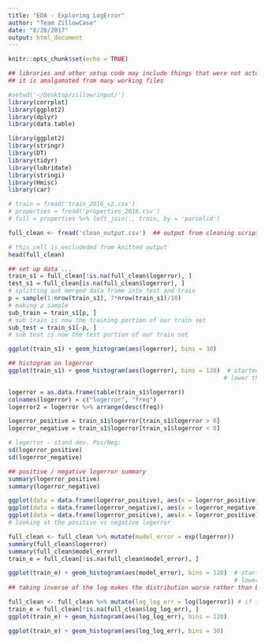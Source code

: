 ```yaml
---
title: "EDA - Exploring LogError"
author: "Team ZillowCase"
date: "8/20/2017"
output: html_document
---
```


```r
knitr::opts_chunk$set(echo = TRUE)
```


```r
## libraries and other setup code may include things that were not actually used in this document
## it is amalgamated from many working files

#setwd('~/Desktop/zillow/input/')
library(corrplot)
library(ggplot2)
library(dplyr)
library(data.table)

library(ggplot2)
library(stringr)
library(DT)
library(tidyr)
library(lubridate)
library(stringi)
library(Hmisc)
library(car)

# train = fread('train_2016_v2.csv')
# properties = fread('properties_2016.csv')
# full = properties %>% left_join(., train, by = 'parcelid')

full_clean <- fread('clean_output.csv')  ## output from cleaning script: 2.3Million records (w and w/o logerror)

```

```r
# this cell is excludeded from knitted output
head(full_clean)

```


```r

## set up data ...
train_s1 = full_clean[!is.na(full_clean$logerror), ]
test_s1 = full_clean[is.na(full_clean$logerror), ]
# splitting out merged data frame into test and train
p = sample(1:nrow(train_s1), 7*nrow(train_s1)/10)
# making a sample
sub_train = train_s1[p, ]
# sub train is now the training portion of our train set
sub_test = train_s1[-p, ]
# sub test is now the test portion of our train set

```

```r
ggplot(train_s1) + geom_histogram(aes(logerror), bins = 30) 
```


```r
## histogram on logerror
ggplot(train_s1) + geom_histogram(aes(logerror), bins = 120)  # started w/ 30 and increased granularity up to this point
                                                             # lower than 30 was mostly just a fat central box
```


```r
logerror = as.data.frame(table(train_s1$logerror))
colnames(logerror) = c("logerror", "freq")
logerror2 = logerror %>% arrange(desc(freq))

logerror_positive = train_s1$logerror[train_s1$logerror > 0]
logerror_negative = train_s1$logerror[train_s1$logerror < 0]

# logerror - stand dev. Pos/Neg:
sd(logerror_positive)
sd(logerror_negative)

```

```r

## positive / negative logerror summary
summary(logerror_positive)
summary(logerror_negative)

```


```r

ggplot(data = data.frame(logerror_positive), aes(x = logerror_positive)) + geom_histogram(bins = 50)
ggplot(data = data.frame(logerror_negative), aes(x = logerror_negative)) + geom_histogram(bins = 50)
ggplot(data = data.frame(logerror_positive), aes(x = logerror_positive)) + geom_density()
# looking at the positive vs negative logerror
```
```r
full_clean <- full_clean %>% mutate(model_error = exp(logerror))
summary(full_clean$logerror)
summary(full_clean$model_error)
train_e = full_clean[!is.na(full_clean$model_error), ]

```

```r
ggplot(train_e) + geom_histogram(aes(model_error), bins = 120)  # started w/ 30 and increased granularity up to this point
                                                                # lower than 30 was mostly just a fat central box
## taking inverse of the log makes the distribution worse rather than better
```

```r
full_clean <- full_clean %>% mutate(log_log_err = log(logerror)) # if inverse of log is worse, whatabout log of log?
train_e = full_clean[!is.na(full_clean$log_log_err), ]
ggplot(train_e) + geom_histogram(aes(log_log_err), bins = 120)

```

```r
ggplot(train_e) + geom_histogram(aes(log_log_err), bins = 30)
```

